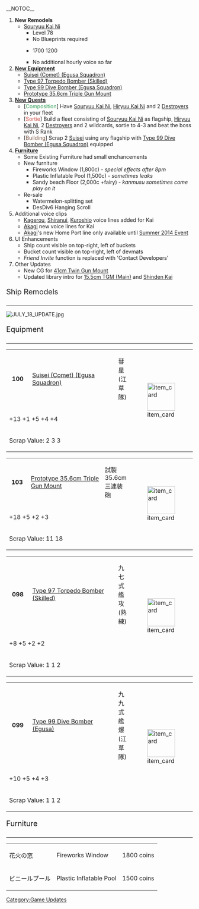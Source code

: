 __NOTOC__
#'''New Remodels'''
#*[[Souryuu|Souryuu Kai Ni]]
#**Level 78
#**No Blueprints required
#**{{Ammo}} 1700 {{Steel}} 1200
#** No additional hourly voice so far
#'''[[Equipment|New Equipment]]'''
#*[[Suisei (Comet) (Egusa Squadron)]]
#*[[Type 97 Torpedo Bomber (Skilled)]]
#*[[Type 99 Dive Bomber (Egusa Squadron)]]
#*[[Prototype 35.6cm Triple Gun Mount]]
#'''[[Quests|New Quests]]'''
#* [<span style="color:#34A159;">Composition</span>] Have [[Souryuu|Souryuu Kai Ni]], [[Hiryuu|Hiryuu Kai Ni]] and 2 [[EliteDD|Destroyers]] in your fleet
#* [<span style="color:#CC4941">Sortie</span>] Build a fleet consisting of [[Souryuu|Souryuu Kai Ni]] as flagship, [[Hiryuu|Hiryuu Kai Ni]], 2 [[EliteDD|Destroyers]] and 2 wildcards, sortie to 4-3 and beat the boss with S Rank
#* [<span style="color:#7A5542;">Building</span>] Scrap 2 [[Suisei (Comet)|Suisei]] using any flagship with [[Type 99 Dive Bomber (Egusa Squadron)]] equipped
#'''[[Furniture]]'''
#* Some Existing Furniture had small enchancements
#* New furniture
#** Fireworks Window (1,800c) - ''special effects after 8pm''
#** Plastic Inflatable Pool (1,500c) - ''sometimes leaks''
#** Sandy beach  Floor (2,000c +fairy) - ''kanmusu sometimes come play on it''
#*Re-sale
#** Watermelon-splitting set
#** DesDiv6 Hanging Scroll
# Additional voice clips
#* [[Kagerou]], [[Shiranui]], [[Kuroshio]] voice lines added for Kai
#* [[Akagi]] new voice lines for Kai
#* [[Akagi]]'s new Home Port line only available until [[Summer 2014 Event]]
# UI Enhancements
#* Ship count visible on top-right, left of buckets
#* Bucket count visible on top-right, left of devmats
#* ''Friend Invite'' function is replaced with 'Contact Developers'
#Other Updates
#* New CG for [[41cm Twin Gun Mount]]
#* Updated library intro for [[15.5cm Triple Gun Mount (Main)|15.5cm TGM (Main)]] and [[Shinden (Magnificent Lightning) Kai|Shinden Kai]]


<div style="font-size:20px; border-bottom:1px solid #000; margin:10px 0px 0px 0px; padding:0px 0px 5px 0px;">Ship Remodels</div>
[[File:JULY_18_UPDATE.jpg|thumb|left]]
{{clear}}

<div style="font-size:20px; border-bottom:1px solid #000; margin:10px 0px 0px 0px; padding:0px 0px 5px 0px;">Equipment</div>
{| border="0" class="wikitable" width="100%"
|-
|style="width:50px; text-align:center;" |<strong>100 </strong>
|style="width:250px;" |[[Suisei (Comet) (Egusa Squadron)]]
|彗星(江草隊) 
|rowspan="3" style="width:75px;" |[[File:Equipment100-1.png|75px|item_card]]
|-
|colspan="3" |{{Dive}} +13 {{AA}} +1 {{ASW}} +5 {{Hit}} +4 {{LOS}} +4  
|-
|colspan="3" |Scrap Value: {{Fuel}}2 {{Ammo}}3 {{Bauxite}}3 
|}

{| border="0" class="wikitable" width="100%"
|-
|style="width:50px; text-align:center;" |<strong>103</strong>
|style="width:250px;" |[[Prototype 35.6cm Triple Gun Mount]]
|試製35.6cm三連装砲 
|rowspan="3" style="width:75px;" |[[File:Equipment103-1.png|75px|item_card]]
|-
|colspan="3" |{{Firepower}} +18 {{AA}} +5 {{Hit}} +2 {{Range}} +3  
|-
|colspan="3" |Scrap Value: {{Ammo}}11 {{Steel}}18 
|}

{| border="0" class="wikitable" width="100%"
|-
|style="width:50px; text-align:center;" |<strong>098</strong>
|style="width:250px;" |[[Type 97 Torpedo Bomber (Skilled)]]
|九七式艦攻(熟練) 
|rowspan="3" style="width:75px;" |[[File:Equipment098-1.png|75px|item_card]]
|-
|colspan="3" |{{Torpedo}} +8 {{ASW}} +5 {{Hit}} +2 {{LOS}} +2  
|-
|colspan="3" |Scrap Value: {{Fuel}}1 {{Ammo}}1 {{Bauxite}}2 
|}

{| border="0" class="wikitable" width="100%"
|-
|style="width:50px; text-align:center;" |<strong>099</strong>
|style="width:250px;" |[[Type 99 Dive Bomber (Egusa Squadron)|Type 99 Dive Bomber (Egusa)]]
|九九式艦爆(江草隊) 
|rowspan="3" style="width:75px;" |[[File:Equipment099-1.png|75px|item_card]]
|-
|colspan="3" |{{Dive}} +10 {{ASW}} +5 {{Hit}} +4 {{LOS}} +3  
|-
|colspan="3" |Scrap Value: {{Fuel}}1 {{Ammo}}1 {{Bauxite}}2 
|}  


<div style="font-size:20px; border-bottom:1px solid #000; margin:10px 0px 0px 0px; padding:0px 0px 5px 0px;">Furniture</div>
{| border="0" class="wikitable" width="100%"
|-
|花火の窓 
|Fireworks Window
|1800 coins
|-
|ビニールプール 
|Plastic Inflatable Pool
|1500 coins
|}
[[Category:Game Updates]]